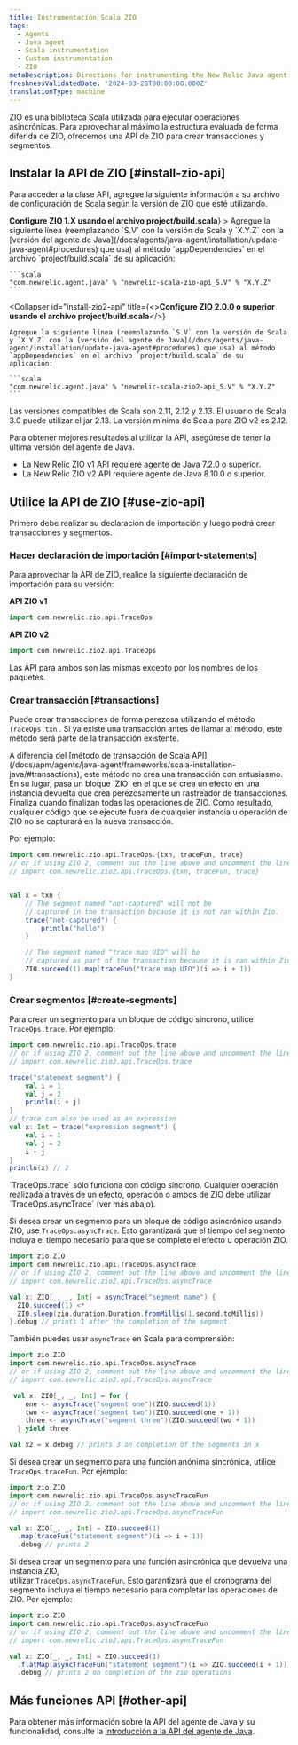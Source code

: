 ```yaml
---
title: Instrumentación Scala ZIO
tags:
  - Agents
  - Java agent
  - Scala instrumentation
  - Custom instrumentation
  - ZIO
metaDescription: Directions for instrumenting the New Relic Java agent with Scala applications using the ZIO libreary.
freshnessValidatedDate: '2024-03-28T00:00:00.000Z'
translationType: machine
---
```


ZIO es una biblioteca Scala utilizada para ejecutar operaciones asincrónicas. Para aprovechar al máximo la estructura evaluada de forma diferida de ZIO, ofrecemos una API de ZIO para crear transacciones y segmentos.

## Instalar la API de ZIO [#install-zio-api]

Para acceder a la clase API, agregue la siguiente información a su archivo de configuración de Scala según la versión de ZIO que esté utilizando.

<CollapserGroup>
  <Collapser
    id="install-zio1-api"
    title={<><strong>Configure ZIO 1.X usando el archivo project/build.scala</strong></>}
  >
    Agregue la siguiente línea (reemplazando `S.V` con la versión de Scala y `X.Y.Z` con la [versión del agente de Java](/docs/agents/java-agent/installation/update-java-agent#procedures) que usa) al método `appDependencies` en el archivo `project/build.scala` de su aplicación:

    ```scala
    "com.newrelic.agent.java" % "newrelic-scala-zio-api_S.V" % "X.Y.Z"
    ```
  </Collapser>

  <Collapser
    id="install-zio2-api"
    title={<><strong>Configure ZIO 2.0.0 o superior usando el archivo project/build.scala</strong></>}
  >
    Agregue la siguiente línea (reemplazando `S.V` con la versión de Scala y `X.Y.Z` con la [versión del agente de Java](/docs/agents/java-agent/installation/update-java-agent#procedures) que usa) al método `appDependencies` en el archivo `project/build.scala` de su aplicación:

    ```scala
    "com.newrelic.agent.java" % "newrelic-scala-zio2-api_S.V" % "X.Y.Z"
    ```
  </Collapser>
</CollapserGroup>

Las versiones compatibles de Scala son 2.11, 2.12 y 2.13. El usuario de Scala 3.0 puede utilizar el jar 2.13. La versión mínima de Scala para ZIO v2 es 2.12.

<Callout variant="important">
  Para obtener mejores resultados al utilizar la API, asegúrese de tener la última versión del agente de Java.

  * La New Relic ZIO v1 API requiere agente de Java 7.2.0 o superior.
  * La New Relic ZIO v2 API requiere agente de Java 8.10.0 o superior.
</Callout>

## Utilice la API de ZIO [#use-zio-api]

Primero debe realizar su declaración de importación y luego podrá crear transacciones y segmentos.

### Hacer declaración de importación [#import-statements]

Para aprovechar la API de ZIO, realice la siguiente declaración de importación para su versión:

**API ZIO v1**

```scala
import com.newrelic.zio.api.TraceOps
```

**API ZIO v2**

```scala
import com.newrelic.zio2.api.TraceOps
```

Las API para ambos son las mismas excepto por los nombres de los paquetes.

### Crear transacción [#transactions]

Puede crear transacciones de forma perezosa utilizando el método `TraceOps.txn` . Si ya existe una transacción antes de llamar al método, este método será parte de la transacción existente.

<Callout variant="important">
  A diferencia del [método de transacción de Scala API](/docs/apm/agents/java-agent/frameworks/scala-installation-java/#transactions), este método no crea una transacción con entusiasmo. En su lugar, pasa un bloque `ZIO` en el que se crea un efecto en una instancia devuelta que crea perezosamente un rastreador de transacciones. Finaliza cuando finalizan todas las operaciones de ZIO. Como resultado, cualquier código que se ejecute fuera de cualquier instancia u operación de ZIO no se capturará en la nueva transacción.
</Callout>

Por ejemplo:

```scala
import com.newrelic.zio.api.TraceOps.{txn, traceFun, trace}
// or if using ZIO 2, comment out the line above and uncomment the line below
// import com.newrelic.zio2.api.TraceOps.{txn, traceFun, trace}


val x = txn {
    // The segment named "not-captured" will not be
    // captured in the transaction because it is not ran within Zio.
    trace("not-captured") {
        println("hello")
    } 

    // The segment named "trace map UIO" will be 
    // captured as part of the transaction because it is ran within Zio.
    ZIO.succeed(1).map(traceFun("trace map UIO")(i => i + 1))
}
```

### Crear segmentos [#create-segments]

Para crear un segmento para un bloque de código síncrono, utilice `TraceOps.trace`. Por ejemplo:

```scala
import com.newrelic.zio.api.TraceOps.trace
// or if using ZIO 2, comment out the line above and uncomment the line below
// import com.newrelic.zio2.api.TraceOps.trace

trace("statement segment") {
    val i = 1
    val j = 2
    println(i + j)
}
// trace can also be used as an expression
val x: Int = trace("expression segment") {
    val i = 1
    val j = 2
    i + j
}
println(x) // 2
```

<Callout variant="important">
  `TraceOps.trace` sólo funciona con código síncrono. Cualquier operación realizada a través de un efecto, operación o ambos de ZIO debe utilizar `TraceOps.asyncTrace` (ver más abajo).
</Callout>

Si desea crear un segmento para un bloque de código asincrónico usando ZIO, use `TraceOps.asyncTrace`. Esto garantizará que el tiempo del segmento incluya el tiempo necesario para que se complete el efecto u operación ZIO.

```scala
import zio.ZIO
import com.newrelic.zio.api.TraceOps.asyncTrace
// or if using ZIO 2, comment out the line above and uncomment the line below
// import com.newrelic.zio2.api.TraceOps.asyncTrace

val x: ZIO[_, _, Int] = asyncTrace("segment name") {
  ZIO.succeed(1) <*
  ZIO.sleep(zio.duration.Duration.fromMillis(1.second.toMillis))
}.debug // prints 1 after the completion of the segment.

```

También puedes usar `asyncTrace` en Scala para comprensión:

```scala
import zio.ZIO
import com.newrelic.zio.api.TraceOps.asyncTrace
// or if using ZIO 2, comment out the line above and uncomment the line below
// import com.newrelic.zio2.api.TraceOps.asyncTrace

 val x: ZIO[_, _, Int] = for {
    one <- asyncTrace("segment one")(ZIO.succeed(1))
    two <- asyncTrace("segment two")(ZIO.succeed(one + 1))
    three <- asyncTrace("segment three")(ZIO.succeed(two + 1))
  } yield three

val x2 = x.debug // prints 3 on completion of the segments in x
```

Si desea crear un segmento para una función anónima sincrónica, utilice `TraceOps.traceFun`. Por ejemplo:

```scala
import zio.ZIO
import com.newrelic.zio.api.TraceOps.asyncTraceFun
// or if using ZIO 2, comment out the line above and uncomment the line below
// import com.newrelic.zio2.api.TraceOps.asyncTraceFun

val x: ZIO[_, _, Int] = ZIO.succeed(1)
  .map(traceFun("statement segment")(i => i + 1))
  .debug // prints 2

```

Si desea crear un segmento para una función asincrónica que devuelva una instancia ZIO,  
utilizar `TraceOps.asyncTraceFun`. Esto garantizará que el cronograma del segmento incluya el tiempo necesario para completar las operaciones de ZIO. Por ejemplo:

```scala
import zio.ZIO
import com.newrelic.zio.api.TraceOps.asyncTraceFun
// or if using ZIO 2, comment out the line above and uncomment the line below
// import com.newrelic.zio2.api.TraceOps.asyncTraceFun

val x: ZIO[_, _, Int] = ZIO.succeed(1)
  .flatMap(asyncTraceFun("statement segment")(i => ZIO.succeed(i + 1)))
  .debug // prints 2 on completion of the zio operations
```

## Más funciones API [#other-api]

Para obtener más información sobre la API del agente de Java y su funcionalidad, consulte la [introducción a la API del agente de Java](/docs/agents/java-agent/custom-instrumentation/java-agent-api).